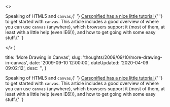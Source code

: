 

  <>
    <p>
      Speaking of HTML5 and <code>canvas</code>,{' '}
      <a href="http&#58;//carsonified.com/blog/dev/html-5-dev/how-to-draw-with-html-5-canvas/">
        Carsonified has a nice little tutorial
      </a>{' '}
      to get started with <code>canvas</code>. This article includes a good
      overview of where you can use <code>canvas</code> (anywhere), which
      browsers support it (most of them, at least with a little help (even
      IE6!)), and how to get going with some easy stuff.{' '}
    </p>
  </>
)


  title: 'More Drawing in Canvas',
  slug: 'thoughts/2009/09/10/more-drawing-in-canvas',
  date: '2009-09-10 12:00:00',
  dateUpdated: '2020-04-09 09:02:12',
  desc: '',
}

<p>
  Speaking of HTML5 and <code>canvas</code>,{' '}
  <a href="http://carsonified.com/blog/dev/html-5-dev/how-to-draw-with-html-5-canvas/">
    Carsonified has a nice little tutorial
  </a>{' '}
  to get started with <code>canvas</code>. This article includes a good overview
  of where you can use <code>canvas</code> (anywhere), which browsers support it
  (most of them, at least with a little help (even IE6!)), and how to get going
  with some easy stuff.{' '}
</p>
